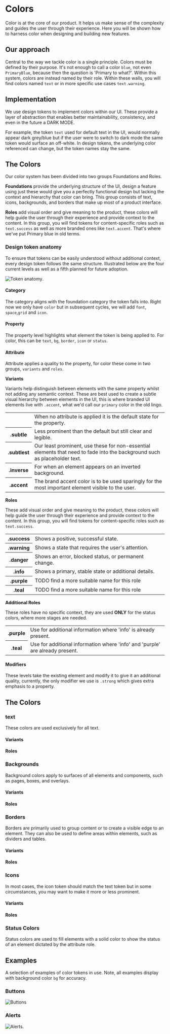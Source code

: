 
<Meta title="Foundations / Colors" />

# Colors

Color is at the core of our product. It helps us make sense of the complexity and guides the user through their experience. Here you will be shown how to harness color when designing and building new features.

## Our approach

Central to the way we tackle color is a single principle. Colors must be defined by their purpose. It's not enough to call a color ```blue```, not even ```PrimaryBlue```, because then the question is 'Primary to what?'. Within this system, colors are instead named by their role. Within these walls, you will find colors named ```text``` or in more specific use cases ```text.warning```.

## Implementation

We use design tokens to implement colors within our UI. These provide a layer of abstraction that enables better maintainability, consistency, and even in the future a DARK MODE.

For example, the token ```text``` used for default text in the UI, would normally appear dark grey/blue but if the user were to switch to dark mode the same token would surface an off-white. In design tokens, the underlying color referenced can change, but the token names stay the same.

## The Colors

Our color system has been divided into two groups Foundations and Roles. 

**Foundations** provide the underlying structure of the UI, design a feature using just these would give you a perfectly functional design but lacking the context and hierarchy that color can bring. This group consists of text, icons, backgrounds, and borders that make up most of a product interface.

**Roles** add visual order and give meaning to the product, these colors will help guide the user through their experience and provide context to the content. In this group, you will find tokens for content-specific roles such as ```text.success``` as well as more branded ones like ```text.accent```. That's where we've put Primary blue in old terms.

### Design token anatomy

To ensure that tokens can be easily understood without additional context, every design token follows the same structure. Illustrated below are the four current levels as well as a fifth planned for future adoption.

![Token anatomy](/images/anatomy.png).

#### Category

The category aligns with the foundation category the token falls into. Right now we only have ```color``` but in subsequent cycles, we will add ```font```, ```space```,```grid``` and ```icon```.

#### Property

The property level highlights what element the token is being applied to. For color, this can be ```text```, ```bg```, ```border```, ```icon``` or ```status```.

#### Attribute

Attribute applies a quality to the property, for color these come in two groups, ```variants``` and ```roles```.

**Variants**

Variants help distinguish between elements with the same property whilst not adding any semantic context. These are best used to create a subtle visual hierarchy between elements in the UI, this is where branded UI elements live with ```.accent```, what we'd call our ```primary``` color in the old lingo.

<table style={{ width: '100%', borderCollapse: 'collapse' }}>
	<tbody>
		<tr>
			<td></td>
			<td>When no attribute is applied it is the default state for the property.</td>
		</tr>
		<tr>
			<th style={{ textAlign: 'left' }}>.subtle</th>
			<td>Less prominent than the default but still clear and legible.</td>
		</tr>
		<tr>
			<th style={{ textAlign: 'left' }}>.subtlest</th>
			<td>Our least prominent, use these for non-essential elements that need to fade into the background such as placeholder text.</td>
		</tr>
		<tr>
			<th style={{ textAlign: 'left' }}>.inverse</th>
			<td>For when an element appears on an inverted background.</td>
		</tr>
		<tr>
			<th style={{ textAlign: 'left' }}>.accent</th>
			<td>The brand accent color is to be used sparingly for the most important element visible to the user.</td>
		</tr>
	</tbody>
</table>

**Roles**

These add visual order and give meaning to the product, these colors will help guide the user through their experience and provide context to the content. In this group, you will find tokens for content-specific roles such as ```text.success```.

<table style={{ width: '100%', borderCollapse: 'collapse' }}>
	<tbody>
		<tr>
			<th style={{ textAlign: 'left' }}>.success</th>
			<td>Shows a positive, successful state.</td>
		</tr>
		<tr>
			<th style={{ textAlign: 'left' }}>.warning</th>
			<td>Shows a state that requires the user's attention.</td>
		</tr>
		<tr>
			<th style={{ textAlign: 'left' }}>.danger</th>
			<td>Shows an error, blocked status, or permanent change.</td>
		</tr>
		<tr>
			<th style={{ textAlign: 'left' }}>.info</th>
			<td>Shows a primary, stable state or additional details.</td>
		</tr>
		<tr>
			<th style={{ textAlign: 'left' }}>.purple</th>
			<td>TODO find a more suitable name for this role</td>
		</tr>
		<tr>
			<th style={{ textAlign: 'left' }}>.teal</th>
			<td>TODO find a more suitable name for this role</td>
		</tr>
	</tbody>
</table>

**Additional Roles**

These roles have no specific context, they are used **ONLY** for the status colors, where more stages are needed.

<table style={{ width: '100%', borderCollapse: 'collapse' }}>
	<tbody>
		<tr>
			<th style={{ textAlign: 'left' }}>.purple</th>
			<td>Use for additional information where 'info' is already present.</td>
		</tr>
		<tr>
			<th style={{ textAlign: 'left' }}>.teal</th>
			<td>Use for additional information where 'info' and 'purple' are already present.</td>
		</tr>
	</tbody>
</table>

#### Modifiers

These levels take the existing element and modify it to give it an additional quality, currently, the only modifier we use is ```.strong``` which gives extra emphasis to a property.

## The Colors

### text

These colors are used exclusively for all text.

#### Variants

<ColorTable>
	<ColorRow token={color.text} description="The default color for all text." />
	<ColorRow token={color.text.subtle} description="Text that needs to be less prominent, such as labels." />
	<ColorRow token={color.text.subtlest} description="Text that needs to be far less prominent, such as placerholders." />
	<ColorRow token={color.text.inverse} description="Use when text is on an inverted background." />
	<ColorRow token={color.text.accent} description="The brand accent color is to be used to make text stand out in the UI. To be used sparingly." />
</ColorTable>

#### Roles

<ColorTable>
	<ColorRow token={color.text.info} description="Use to highlight a primary, stable state or for a message providing additional details." />
	<ColorRow token={color.text.success} description="Use to highlight a positive, successful message." />
	<ColorRow token={color.text.warning} description="Use to highlight a message that requires the user's attention." />
	<ColorRow token={color.text.danger} description="Use to emphasize an error, blocked status, or permanent change." />
</ColorTable>

### Backgrounds

Background colors apply to surfaces of all elements and components, such as pages, boxes, and overlays.

#### Variants

<ColorTable>
	<ColorRow token={color.bg} description="The default background color for the product." />
	<ColorRow token={color.bg.subtle} description="Use for providing contrast against the default background with little emphasis." />
	<ColorRow token={color.bg.subtlest} description="Use for elements that need to have additional focus without standing out from the UI." />
	<ColorRow token={color.bg.strong} description="Use for UI elements that have a dark background, such as the sidebar." />
	<ColorRow token={color.bg.strongest} description="Use to emphasize UI elements that have a dark background, such as the sidebar menu." />
	<ColorRow token={color.bg.accent} description="Use to highlight an element to stand out in the UI with no additional context." />
	<ColorRow token={color.bg.accent.strong} description="Use to emphasize an element to stand out in the UI with no additional context." />
</ColorTable>

#### Roles

<ColorTable>
	<ColorRow token={color.bg.info} description="Use to highlight a primary, stable state or for a message providing additional details." />
	<ColorRow token={color.bg.info.strong} description="Use to emphasize a primary, stable state or for a message providing additional details." />
	<ColorRow token={color.bg.success} description="Use to highlight a positive, successful message." />
	<ColorRow token={color.bg.success.strong} description="Use to emphasize a positive, successful message." />
	<ColorRow token={color.bg.warning} description="Use to highlight a message that requires the user's attention." />
	<ColorRow token={color.bg.warning.strong} description="Use to emphasize a message that requires the user's attention." />
	<ColorRow token={color.bg.danger} description="Use to highlight an error, blocked status, or permanent change." />
	<ColorRow token={color.bg.danger.strong} description="Use to emphasize an error, blocked status, or permanent change." />
</ColorTable>

### Borders

Borders are primarily used to group content or to create a visible edge to an element. They can also be used to define areas within elements, such as dividers and tables.

#### Variants

<ColorTable>
	<ColorRow token={color.border} description="Use to define the edges of an element, for example, a card." />
	<ColorRow token={color.border.subtle} description="Use to define the separation between items within an element." />
	<ColorRow token={color.border.strong} description="Use to emphasize the edges of an element, for example, a card." />
	<ColorRow token={color.border.accent} description="Use to highlight an element to stand out in the UI with no additional context." />
	<ColorRow token={color.border.accent.strong} description="Use to emphasize an element to stand out in the UI with no additional context." />
</ColorTable>

#### Roles

<ColorTable>
	<ColorRow token={color.border.info} description="Use to highlight a primary, stable state or for a message providing additional details." />
	<ColorRow token={color.border.info.strong} description="Use to emphasize a primary, stable state or for a message providing additional details." />
	<ColorRow token={color.border.success} description="Use to highlight a positive, successful message." />
	<ColorRow token={color.border.success.strong} description="Use to emphasize a positive, successful message." />
	<ColorRow token={color.border.warning} description="Use to highlight a message that requires the user's attention." />
	<ColorRow token={color.border.warning.strong} description="Use to emphasize a message that requires the user's attention." />
	<ColorRow token={color.border.danger} description="Use to highlight an error, blocked status or permanent change." />
	<ColorRow token={color.border.danger.strong} description="Use to emphasize an error, blocked status or permanent change." />
</ColorTable>

### Icons

In most cases, the icon token should match the text token but in some circumstances, you may want to make it more or less prominent.

#### Variants

<ColorTable>
	<ColorRow token={color.icon} description="The default color for icons." />
	<ColorRow token={color.icon.subtle} description="Use when the icon needs to be less prominent. Can be used alongside a different text color." />
	<ColorRow token={color.icon.subtlest} description="Use for icons that need to blend into the background, such as placeholders." />
	<ColorRow token={color.icon.inverse} description="Use when the icon is on an Inverted background." />
	<ColorRow token={color.icon.accent} description="Use to highlight an icon to stand out in the UI with no additional context." />
</ColorTable>

#### Roles

<ColorTable>
	<ColorRow token={color.icon.info} description="Use to highlight a primary, stable state or to provide additional details." />
	<ColorRow token={color.icon.success} description="Use to highlight a positive, successful icon." />
	<ColorRow token={color.icon.warning} description="Use to highlight an icon that requires the user's attention." />
	<ColorRow token={color.icon.danger} description="Use to highlight an error, blocked status, or permanent change." />
</ColorTable>

### Status Colors

Status colors are used to fill elements with a solid color to show the status of an element dictated by the attribute role.

<ColorTable>
	<ColorRow token={color.status.inactive} description="Use to show a state which isn't currently active." />
	<ColorRow token={color.status.success} description= 'Use to show a positive, successful state.' />
	<ColorRow token={color.status.warning} description="Use to show a state that requires the user's attention." />
	<ColorRow token={color.status.danger} description= 'Use to show an error or blocked state.' />
	<ColorRow token={color.status.info} description= 'Use to highlight a neutral or primary, stable state.' />
	<ColorRow token={color.status.purple} description="Use to highlight a neutral state where 'info' is already present." />
	<ColorRow token={color.status.teal} description="Use to highlight a neutral state where 'info' and 'purple' are already present." />
</ColorTable>

## Examples

A selection of examples of color tokens in use. Note, all examples display with background color ```bg``` for accuracy.

### Buttons

![Buttons](/images/examples-button.png)

### Alerts

![Alerts](/images/examples-alerts.png).
